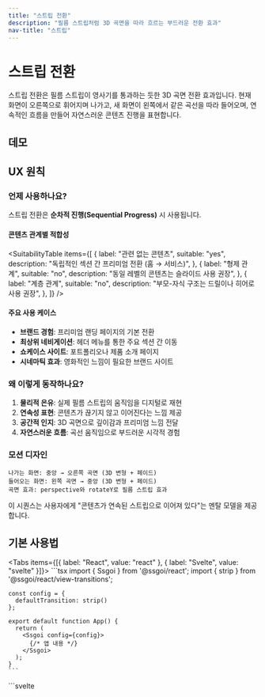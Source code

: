 ```yaml
---
title: "스트립 전환"
description: "필름 스트립처럼 3D 곡면을 따라 흐르는 부드러운 전환 효과"
nav-title: "스트립"
---
```


# 스트립 전환

스트립 전환은 필름 스트립이 영사기를 통과하는 듯한 3D 곡면 전환 효과입니다. 현재 화면이 오른쪽으로 휘어지며 나가고, 새 화면이 왼쪽에서 같은 곡선을 따라 들어오며, 연속적인 흐름을 만들어 자연스러운 콘텐츠 진행을 표현합니다.

## 데모

<ViewTransitionDemo type="strip" />

## UX 원칙

### 언제 사용하나요?

스트립 전환은 **순차적 진행(Sequential Progress)** 시 사용됩니다.

#### 콘텐츠 관계별 적합성

<SuitabilityTable
  items={[
    {
      label: "관련 없는 콘텐츠",
      suitable: "yes",
      description: "독립적인 섹션 간 프리미엄 전환 (홈 → 서비스)",
    },
    {
      label: "형제 관계",
      suitable: "no",
      description: "동일 레벨의 콘텐츠는 슬라이드 사용 권장",
    },
    {
      label: "계층 관계",
      suitable: "no",
      description: "부모-자식 구조는 드릴이나 히어로 사용 권장",
    },
  ]}
/>

#### 주요 사용 케이스

- **브랜드 경험**: 프리미엄 랜딩 페이지의 기본 전환
- **최상위 네비게이션**: 헤더 메뉴를 통한 주요 섹션 간 이동
- **쇼케이스 사이트**: 포트폴리오나 제품 소개 페이지
- **시네마틱 효과**: 영화적인 느낌이 필요한 브랜드 사이트

### 왜 이렇게 동작하나요?

1. **물리적 은유**: 실제 필름 스트립의 움직임을 디지털로 재현
2. **연속성 표현**: 콘텐츠가 끊기지 않고 이어진다는 느낌 제공
3. **공간적 인지**: 3D 곡면으로 깊이감과 프리미엄 느낌 전달
4. **자연스러운 흐름**: 곡선 움직임으로 부드러운 시각적 경험

### 모션 디자인

```
나가는 화면: 중앙 → 오른쪽 곡면 (3D 변형 + 페이드)
들어오는 화면: 왼쪽 곡면 → 중앙 (3D 변형 + 페이드)
곡면 효과: perspective와 rotateY로 필름 스트립 효과
```

이 시퀀스는 사용자에게 "콘텐츠가 연속된 스트립으로 이어져 있다"는 멘탈 모델을 제공합니다.

## 기본 사용법

<Tabs items={[{ label: "React", value: "react" }, { label: "Svelte", value: "svelte" }]}>
  <TabPanel value="react">
    ```tsx
    import { Ssgoi } from '@ssgoi/react';
    import { strip } from '@ssgoi/react/view-transitions';

    const config = {
      defaultTransition: strip()
    };

    export default function App() {
      return (
        <Ssgoi config={config}>
          {/* 앱 내용 */}
        </Ssgoi>
      );
    }
    ```

  </TabPanel>
  <TabPanel value="svelte">
    ```svelte
    <script>
      import { Ssgoi } from '@ssgoi/svelte';
      import { strip } from '@ssgoi/svelte/view-transitions';

      const config = {
        defaultTransition: strip()
      };
    </script>

    <Ssgoi {config}>
      <slot />
    </Ssgoi>
    ```

  </TabPanel>
</Tabs>

## 실전 활용 예시

### 기본 사용법 (권장)

strip 전환은 기본값으로 사용하는 것을 권장합니다:

<Tabs items={[{ label: "React", value: "react" }, { label: "Svelte", value: "svelte" }]}>
  <TabPanel value="react">
    ```tsx
    const config = {
      defaultTransition: strip()  // 기본값 사용 권장
    };
    ```
  </TabPanel>
  <TabPanel value="svelte">
    ```svelte
    <script>
      const config = {
        defaultTransition: strip()  // 기본값 사용 권장
      };
    </script>
    ```
  </TabPanel>
</Tabs>

### 특정 라우트 적용

최상위 네비게이션에 적용:

<Tabs items={[{ label: "React", value: "react" }, { label: "Svelte", value: "svelte" }]}>
  <TabPanel value="react">
    ```tsx
    const config = {
      transitions: [
        {
          from: '/home',
          to: '/about',
          transition: strip(),
          symmetric: true
        },
        {
          from: '/home',
          to: '/services',
          transition: strip(),
          symmetric: true
        }
      ]
    };
    ```
  </TabPanel>
  <TabPanel value="svelte">
    ```svelte
    <script>
      const config = {
        transitions: [
          {
            from: '/home',
            to: '/about',
            transition: strip(),
            symmetric: true
          },
          {
            from: '/home',
            to: '/services',
            transition: strip(),
            symmetric: true
          }
        ]
      };
    </script>
    ```
  </TabPanel>
</Tabs>


## 접근성

- `prefers-reduced-motion` 설정 시 자동으로 3D 효과 최소화
- 스크린 리더는 전환 중에도 콘텐츠 변경을 올바르게 인식
- 키보드 네비게이션과 완벽하게 호환

## 모범 사례

### ✅ DO

- 랜딩 페이지의 기본 전환으로 사용
- 최상위 네비게이션 (헤더 메뉴)에 적용
- 프리미엄 브랜드 경험 제공 시
- 포트폴리오나 쇼케이스 사이트
- **페이지 배경을 투명하게 설정** (전환 효과가 더 아름답게 표현됨)

### ❌ DON'T

- 형제 관계 콘텐츠에는 슬라이드 전환 사용
- 계층 구조 네비게이션에는 드릴이나 히어로 사용
- 갤러리 내부 탐색에는 적합하지 않음 (슬라이드 권장)
- 옵션 조정보다는 기본값 사용을 권장

## 💡 디자인 팁

Strip 전환을 사용할 때 최상의 시각적 효과를 위해:

```css
/* 각 페이지의 배경을 투명하게 설정 */
.page-content {
  background: transparent;
}

/* 레이아웃 컴포넌트에 통일된 배경 적용 */
.layout-wrapper {
  background: linear-gradient(to bottom right, #fef3e9, #fce7f3);
}
```

이렇게 하면 페이지 전환 시 필름 스트립이 움직이는 듯한 효과가 더욱 자연스럽고 부드럽게 표현됩니다.
